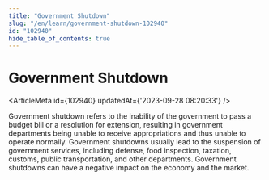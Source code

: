 ```yaml
---
title: "Government Shutdown"
slug: "/en/learn/government-shutdown-102940"
id: "102940"
hide_table_of_contents: true
---
```



# Government Shutdown

<ArticleMeta id={102940} updatedAt={'2023-09-28 08:20:33'} />
<div className='border-solid border-b border-t-0 my-4 border-[var(--ifm-color-gray-300)]' />

Government shutdown refers to the inability of the government to pass a budget bill or a resolution for extension, resulting in government departments being unable to receive appropriations and thus unable to operate normally. Government shutdowns usually lead to the suspension of government services, including defense, food inspection, taxation, customs, public transportation, and other departments. Government shutdowns can have a negative impact on the economy and the market.
